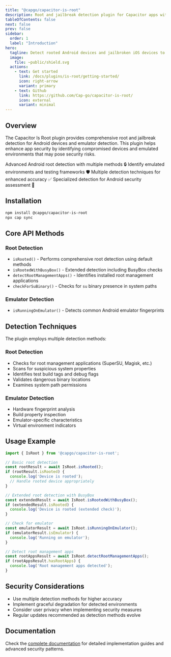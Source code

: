 ```yaml
---
title: "@capgo/capacitor-is-root"
description: Root and jailbreak detection plugin for Capacitor apps with comprehensive security checks and device integrity validation.
tableOfContents: false
next: false
prev: false
sidebar:
  order: 1
  label: "Introduction"
hero:
  tagline: Detect rooted Android devices and jailbroken iOS devices to enhance app security and protect sensitive data.
  image:
    file: ~public/shield.svg
  actions:
    - text: Get started
      link: /docs/plugins/is-root/getting-started/
      icon: right-arrow
      variant: primary
    - text: Github
      link: https://github.com/Cap-go/capacitor-is-root/
      icon: external
      variant: minimal
---
```



## Overview

The Capacitor Is Root plugin provides comprehensive root and jailbreak detection for Android devices and emulator detection. This plugin helps enhance app security by identifying compromised devices and emulated environments that may pose security risks.

<CardGrid stagger>
  <Card title="Root detection" icon="rocket">
    Advanced Android root detection with multiple methods 🔒
  </Card>
  <Card title="Emulator detection" icon="shield">
    Identify emulated environments and testing frameworks 🛡️
  </Card>
  <Card title="Security validation" icon="check">
    Multiple detection techniques for enhanced accuracy ✅
  </Card>
  <Card title="Android focused" icon="android">
    Specialized detection for Android security assessment 🤖
  </Card>
</CardGrid>

## Installation

```bash
npm install @capgo/capacitor-is-root
npx cap sync
```

## Core API Methods

### Root Detection
- `isRooted()` - Performs comprehensive root detection using default methods
- `isRootedWithBusyBox()` - Extended detection including BusyBox checks
- `detectRootManagementApps()` - Identifies installed root management applications
- `checkForSuBinary()` - Checks for `su` binary presence in system paths

### Emulator Detection
- `isRunningOnEmulator()` - Detects common Android emulator fingerprints

## Detection Techniques

The plugin employs multiple detection methods:

### Root Detection
- Checks for root management applications (SuperSU, Magisk, etc.)
- Scans for suspicious system properties
- Identifies test build tags and debug flags
- Validates dangerous binary locations
- Examines system path permissions

### Emulator Detection
- Hardware fingerprint analysis
- Build property inspection
- Emulator-specific characteristics
- Virtual environment indicators

## Usage Example

```typescript
import { IsRoot } from '@capgo/capacitor-is-root';

// Basic root detection
const rootResult = await IsRoot.isRooted();
if (rootResult.isRooted) {
  console.log('Device is rooted');
  // Handle rooted device appropriately
}

// Extended root detection with BusyBox
const extendedResult = await IsRoot.isRootedWithBusyBox();
if (extendedResult.isRooted) {
  console.log('Device is rooted (extended check)');
}

// Check for emulator
const emulatorResult = await IsRoot.isRunningOnEmulator();
if (emulatorResult.isEmulator) {
  console.log('Running on emulator');
}

// Detect root management apps
const rootAppsResult = await IsRoot.detectRootManagementApps();
if (rootAppsResult.hasRootApps) {
  console.log('Root management apps detected');
}
```

## Security Considerations

- Use multiple detection methods for higher accuracy
- Implement graceful degradation for detected environments
- Consider user privacy when implementing security measures
- Regular updates recommended as detection methods evolve

## Documentation

Check the [complete documentation](/docs/plugins/is-root/getting-started/) for detailed implementation guides and advanced security patterns.
